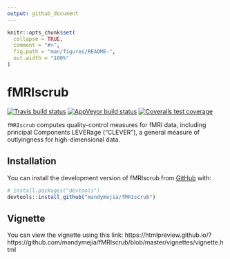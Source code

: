 ```yaml
---
output: github_document
---
```


<!-- README.md is generated from README.Rmd. Please edit that file -->

```r
knitr::opts_chunk$set(
  collapse = TRUE,
  comment = "#>",
  fig.path = "man/figures/README-",
  out.width = "100%"
)
```

# fMRIscrub

<!-- badges: start -->
[![Travis build status](https://travis-ci.org/mandymejia/fMRIscrub.svg?branch=master)](https://travis-ci.org/github/mandymejia/fMRIscrub)
[![AppVeyor build status](https://ci.appveyor.com/api/projects/status/github/mandymejia/fMRIscrub?branch=master&svg=true)](https://ci.appveyor.com/project/mandymejia/fMRIscrub)
[![Coveralls test coverage](https://coveralls.io/repos/github/mandymejia/fMRIscrub/badge.svg)](https://coveralls.io/r/mandymejia/fMRIscrub?branch=master)
<!-- badges: end -->


`fMRIscrub` computes quality-control measures for fMRI data, including principal Components LEVERage (“CLEVER”), a general measure of outlyingness for high-dimensional data.

## Installation

<!-- You can install the released version of fMRIscrub from [CRAN](https://CRAN.R-project.org) with: -->

<!-- ``` r -->
<!-- install.packages("fMRIscrub") -->
<!-- ``` -->

You can install the  development version of fMRIscrub from [GitHub](https://github.com/) with:

``` r
# install.packages("devtools")
devtools::install_github("mandymejia/fMRIscrub")
```

## Vignette

You can view the vignette using this link: https://htmlpreview.github.io/?https://github.com/mandymejia/fMRIscrub/blob/master/vignettes/vignette.html